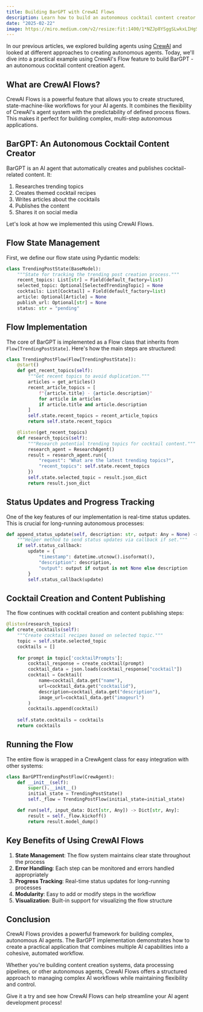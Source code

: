 ```yaml
---
title: Building BarGPT with CrewAI Flows
description: Learn how to build an autonomous cocktail content creator using CrewAI Flows
date: "2025-02-22"
image: https://miro.medium.com/v2/resize:fit:1400/1*NZJp8YSggSLwkxLIHgSwWg.png
---
```


In our previous articles, we explored building agents using [CrewAI](/posts/crewai-agent) and looked at different approaches to creating autonomous agents. Today, we'll dive into a practical example using CrewAI's Flow feature to build BarGPT - an autonomous cocktail content creation agent.

## What are CrewAI Flows?

CrewAI Flows is a powerful feature that allows you to create structured, state-machine-like workflows for your AI agents. It combines the flexibility of CrewAI's agent system with the predictability of defined process flows. This makes it perfect for building complex, multi-step autonomous applications.

## BarGPT: An Autonomous Cocktail Content Creator

BarGPT is an AI agent that automatically creates and publishes cocktail-related content. It:

1. Researches trending topics
2. Creates themed cocktail recipes
3. Writes articles about the cocktails
4. Publishes the content
5. Shares it on social media

Let's look at how we implemented this using CrewAI Flows.

## Flow State Management

First, we define our flow state using Pydantic models:

```python
class TrendingPostState(BaseModel):
    """State for tracking the trending post creation process."""
    recent_topics: List[str] = Field(default_factory=list)
    selected_topic: Optional[SelectedTrendingTopic] = None
    cocktails: List[Cocktail] = Field(default_factory=list)
    article: Optional[Article] = None
    publish_url: Optional[str] = None
    status: str = "pending"
```

## Flow Implementation

The core of BarGPT is implemented as a Flow class that inherits from `Flow[TrendingPostState]`. Here's how the main steps are structured:

```python
class TrendingPostFlow(Flow[TrendingPostState]):
    @start()
    def get_recent_topics(self):
        """Get recent topics to avoid duplication."""
        articles = get_articles()
        recent_article_topics = [
            f"{article.title} - {article.description}" 
            for article in articles
            if article.title and article.description
        ]
        self.state.recent_topics = recent_article_topics
        return self.state.recent_topics

    @listen(get_recent_topics)
    def research_topics(self):
        """Research potential trending topics for cocktail content."""
        research_agent = ResearchAgent()
        result = research_agent.run({
            "request": "What are the latest trending topics?", 
            "recent_topics": self.state.recent_topics
        })
        self.state.selected_topic = result.json_dict
        return result.json_dict
```

## Status Updates and Progress Tracking

One of the key features of our implementation is real-time status updates. This is crucial for long-running autonomous processes:

```python
def append_status_update(self, description: str, output: Any = None) -> None:
    """Helper method to send status updates via callback if set."""
    if self.status_callback:
        update = {
            "timestamp": datetime.utcnow().isoformat(),
            "description": description,
            "output": output if output is not None else description
        }
        self.status_callback(update)
```

## Cocktail Creation and Content Publishing

The flow continues with cocktail creation and content publishing steps:

```python
@listen(research_topics)
def create_cocktails(self):
    """Create cocktail recipes based on selected topic."""
    topic = self.state.selected_topic
    cocktails = []
    
    for prompt in topic['cocktailPrompts']:
        cocktail_response = create_cocktail(prompt)
        cocktail_data = json.loads(cocktail_response["cocktail"])
        cocktail = Cocktail(
            name=cocktail_data.get("name"),
            url=cocktail_data.get("cocktailid"),
            description=cocktail_data.get("description"),
            image_url=cocktail_data.get("imageurl")
        )
        cocktails.append(cocktail)
    
    self.state.cocktails = cocktails
    return cocktails
```

## Running the Flow

The entire flow is wrapped in a CrewAgent class for easy integration with other systems:

```python
class BarGPTTrendingPostFlow(CrewAgent):
    def __init__(self):
        super().__init__()
        initial_state = TrendingPostState()
        self._flow = TrendingPostFlow(initial_state=initial_state)

    def run(self, input_data: Dict[str, Any]) -> Dict[str, Any]:
        result = self._flow.kickoff()
        return result.model_dump()
```

## Key Benefits of Using CrewAI Flows

1. **State Management**: The flow system maintains clear state throughout the process
2. **Error Handling**: Each step can be monitored and errors handled appropriately
3. **Progress Tracking**: Real-time status updates for long-running processes
4. **Modularity**: Easy to add or modify steps in the workflow
5. **Visualization**: Built-in support for visualizing the flow structure

## Conclusion

CrewAI Flows provides a powerful framework for building complex, autonomous AI agents. The BarGPT implementation demonstrates how to create a practical application that combines multiple AI capabilities into a cohesive, automated workflow.

Whether you're building content creation systems, data processing pipelines, or other autonomous agents, CrewAI Flows offers a structured approach to managing complex AI workflows while maintaining flexibility and control.

Give it a try and see how CrewAI Flows can help streamline your AI agent development process!

